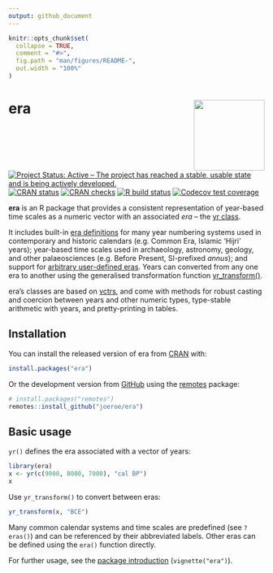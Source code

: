 ```yaml
---
output: github_document
---
```


<!-- README.md is generated from README.Rmd. Please edit that file -->

```r
knitr::opts_chunk$set(
  collapse = TRUE,
  comment = "#>",
  fig.path = "man/figures/README-",
  out.width = "100%"
)
```

# era <a href='https://era.joeroe.io'><img src='man/figures/logo.svg' align="right" style="float: right; height: 139px" /></a>

<!-- badges: start -->
[![Project Status: Active – The project has reached a stable, usable state and is being actively developed.](https://www.repostatus.org/badges/latest/active.svg)](https://www.repostatus.org/#active)
[![CRAN status](https://www.r-pkg.org/badges/version/era)](https://CRAN.R-project.org/package=era)
[![CRAN checks](https://badges.cranchecks.info/worst/era.svg)](https://cran.r-project.org/web/checks/check_results_era.html)
[![R build status](https://github.com/joeroe/era/workflows/R-CMD-check/badge.svg)](https://github.com/joeroe/era/actions)
[![Codecov test coverage](https://codecov.io/gh/joeroe/era/branch/master/graph/badge.svg)](https://app.codecov.io/gh/joeroe/era?branch=master)
<!-- badges: end -->

**era** is an R package that provides a consistent representation of year-based time scales as a numeric vector with an associated *era* – the [yr class](https://era.joeroe.io/reference/yr.html).

It includes built-in [era definitions](https://era.joeroe.io/reference/eras.html) for many year numbering systems used in contemporary and historic calendars  (e.g. Common Era, Islamic 'Hijri' years); year-based time scales used in archaeology, astronomy, geology, and other palaeosciences (e.g.  Before Present, SI-prefixed *annus*); and support for [arbitrary user-defined eras](https://era.joeroe.io/reference/era.html). Years can converted from any one era to another using the generalised  transformation function [yr_transform()](https://era.joeroe.io/reference/yr_transform.html).

era's classes are based on [vctrs](https://vctrs.r-lib.org/), and come with methods for robust casting and coercion between years and other numeric types, type-stable arithmetic with years, and pretty-printing in tables.

## Installation

You can install the released version of era from [CRAN](https://cran.r-project.org/web/packages/era/index.html) with:

```r
install.packages("era")
```

Or the development version from [GitHub](https://github.com/joeroe/era) using the [remotes](https://remotes.r-lib.org/) package:

```r
# install.packages("remotes")
remotes::install_github("joeroe/era")
```

## Basic usage

`yr()` defines the era associated with a vector of years:

```r
library(era)
x <- yr(c(9000, 8000, 7000), "cal BP")
x
```


Use `yr_transform()` to convert between eras:

```r
yr_transform(x, "BCE")
```

Many common calendar systems and time scales are predefined (see `?eras()`) and can be referenced by their abbreviated labels.
Other eras can be defined using the `era()` function directly.

For further usage, see the [package introduction](https://era.joeroe.io/articles/era.html) (`vignette("era")`).
